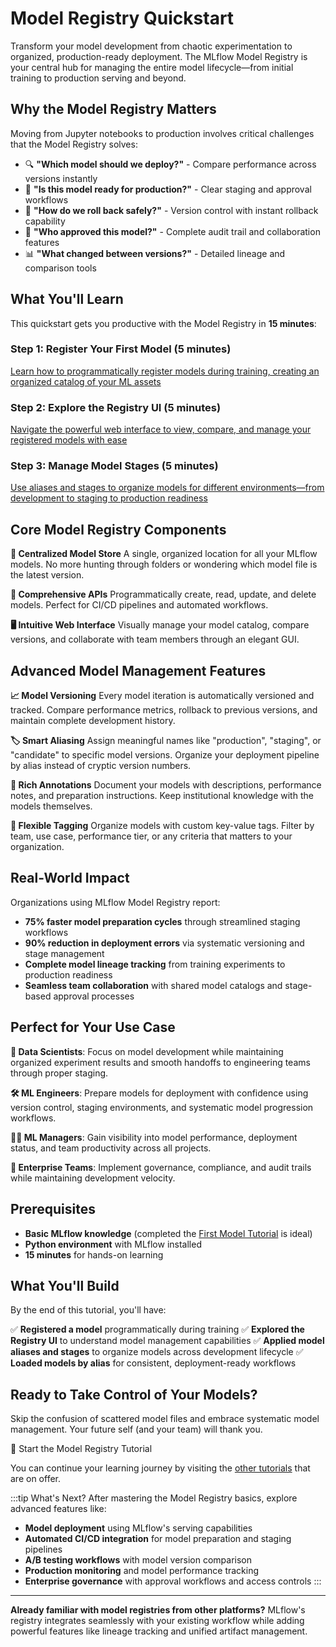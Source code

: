 
# Model Registry Quickstart

Transform your model development from chaotic experimentation to organized, production-ready deployment. The MLflow Model Registry is your central hub for managing the entire model lifecycle—from initial training to production serving and beyond.

## Why the Model Registry Matters

Moving from Jupyter notebooks to production involves critical challenges that the Model Registry solves:

- 🔍 **"Which model should we deploy?"** - Compare performance across versions instantly
- 🚀 **"Is this model ready for production?"** - Clear staging and approval workflows
- 🔄 **"How do we roll back safely?"** - Version control with instant rollback capability
- 👥 **"Who approved this model?"** - Complete audit trail and collaboration features
- 📊 **"What changed between versions?"** - Detailed lineage and comparison tools

## What You'll Learn

This quickstart gets you productive with the Model Registry in **15 minutes**:

### **Step 1: Register Your First Model** (5 minutes)

[Learn how to programmatically register models during training, creating an organized catalog of your ML assets](/ml/getting-started/registering-first-model/step1-register-model)

### **Step 2: Explore the Registry UI** (5 minutes)

[Navigate the powerful web interface to view, compare, and manage your registered models with ease](/ml/getting-started/registering-first-model/step2-explore-registered-model)

### **Step 3: Manage Model Stages** (5 minutes)

[Use aliases and stages to organize models for different environments—from development to staging to production readiness](/ml/getting-started/registering-first-model/step3-load-model)

## Core Model Registry Components

**🏪 Centralized Model Store**
A single, organized location for all your MLflow models. No more hunting through folders or wondering which model file is the latest version.

**🔧 Comprehensive APIs**
Programmatically create, read, update, and delete models. Perfect for CI/CD pipelines and automated workflows.

**🖥️ Intuitive Web Interface**
Visually manage your model catalog, compare versions, and collaborate with team members through an elegant GUI.

## Advanced Model Management Features

**📈 Model Versioning**
Every model iteration is automatically versioned and tracked. Compare performance metrics, rollback to previous versions, and maintain complete development history.

**🏷️ Smart Aliasing**
Assign meaningful names like "production", "staging", or "candidate" to specific model versions. Organize your deployment pipeline by alias instead of cryptic version numbers.

**📝 Rich Annotations**
Document your models with descriptions, performance notes, and preparation instructions. Keep institutional knowledge with the models themselves.

**🔖 Flexible Tagging**
Organize models with custom key-value tags. Filter by team, use case, performance tier, or any criteria that matters to your organization.

## Real-World Impact

Organizations using MLflow Model Registry report:

- **75% faster model preparation cycles** through streamlined staging workflows
- **90% reduction in deployment errors** via systematic versioning and stage management
- **Complete model lineage tracking** from training experiments to production readiness
- **Seamless team collaboration** with shared model catalogs and stage-based approval processes

## Perfect for Your Use Case

**🔬 Data Scientists**: Focus on model development while maintaining organized experiment results and smooth handoffs to engineering teams through proper staging.

**🛠️ ML Engineers**: Prepare models for deployment with confidence using version control, staging environments, and systematic model progression workflows.

**👨‍💼 ML Managers**: Gain visibility into model performance, deployment status, and team productivity across all projects.

**🏢 Enterprise Teams**: Implement governance, compliance, and audit trails while maintaining development velocity.

## Prerequisites

- **Basic MLflow knowledge** (completed the [First Model Tutorial](/ml/getting-started/logging-first-model/) is ideal)
- **Python environment** with MLflow installed
- **15 minutes** for hands-on learning

## What You'll Build

By the end of this tutorial, you'll have:

✅ **Registered a model** programmatically during training
✅ **Explored the Registry UI** to understand model management capabilities
✅ **Applied model aliases and stages** to organize models across development lifecycle
✅ **Loaded models by alias** for consistent, deployment-ready workflows

## Ready to Take Control of Your Models?

Skip the confusion of scattered model files and embrace systematic model management. Your future self (and your team) will thank you.

<Link className="button button--primary" to="step1-register-model">
  🚀 Start the Model Registry Tutorial
</Link>

You can continue your learning journey by visiting the [other tutorials](/ml/getting-started) that are on offer.

:::tip What's Next?
After mastering the Model Registry basics, explore advanced features like:

- **Model deployment** using MLflow's serving capabilities
- **Automated CI/CD integration** for model preparation and staging pipelines
- **A/B testing workflows** with model version comparison
- **Production monitoring** and model performance tracking
- **Enterprise governance** with approval workflows and access controls
  :::

---

**Already familiar with model registries from other platforms?** MLflow's registry integrates seamlessly with your existing workflow while adding powerful features like lineage tracking and unified artifact management.

